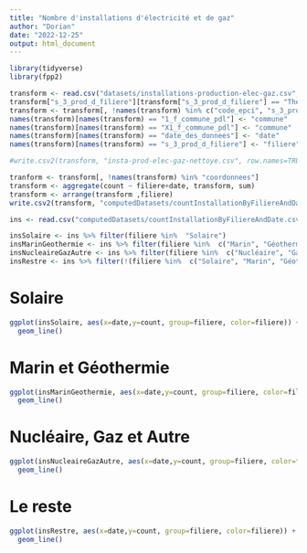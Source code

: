 ---
title: "Nombre d'installations d'électricité et de gaz"
author: "Dorian"
date: "2022-12-25"
output: html_document
---

```{r setup, echo=FALSE}
library(tidyverse)
library(fpp2)

transform <- read.csv("datasets/installations-production-elec-gaz.csv", sep=";")
transform["s_3_prod_d_filiere"][transform["s_3_prod_d_filiere"] == "Therm"] <- "Thermique"
transform <- transform[, !names(transform) %in% c("code_epci", "s_3_prod_i_regime_d_exploitation", "1_f_code_insee_pdl", "X1_f_code_insee_pdl")]
names(transform)[names(transform) == "1_f_commune_pdl"] <- "commune"
names(transform)[names(transform) == "X1_f_commune_pdl"] <- "commune"
names(transform)[names(transform) == "date_des_donnees"] <- "date"
names(transform)[names(transform) == "s_3_prod_d_filiere"] <- "filiere"

#write.csv2(transform, "insta-prod-elec-gaz-nettoye.csv", row.names=TRUE)

tranform <- transform[, !names(transform) %in% "coordonnees"]
transform <- aggregate(count ~ filiere+date, transform, sum)
transform <- arrange(transform ,filiere)
write.csv2(transform, "computedDatasets/countInstallationByFiliereAndDate.csv", row.names=TRUE)

ins <- read.csv("computedDatasets/countInstallationByFiliereAndDate.csv", sep=";")

insSolaire <- ins %>% filter(filiere %in%  "Solaire")
insMarinGeothermie <- ins %>% filter(filiere %in%  c("Marin", "Géothermie", "Energies Marines"))
insNucleaireGazAutre <- ins %>% filter(filiere %in%  c("Nucléaire", "Gaz", "Autre"))
insRestre <- ins %>% filter(!(filiere %in%  c("Solaire", "Marin", "Géothermie", "Energies Marines", "Nucléaire", "Gaz", "Autre")))
```

# Solaire

``` {r plot1, echo=FALSE}
ggplot(insSolaire, aes(x=date,y=count, group=filiere, color=filiere)) +
  geom_line()
```

# Marin et Géothermie

``` {r plot2, echo=FALSE}
ggplot(insMarinGeothermie, aes(x=date,y=count, group=filiere, color=filiere)) +
  geom_line()
```

# Nucléaire, Gaz et Autre

``` {r plot3, echo=FALSE}
ggplot(insNucleaireGazAutre, aes(x=date,y=count, group=filiere, color=filiere)) +
  geom_line()
```

# Le reste

``` {r plot4, echo=FALSE}
ggplot(insRestre, aes(x=date,y=count, group=filiere, color=filiere)) +
  geom_line()
```
